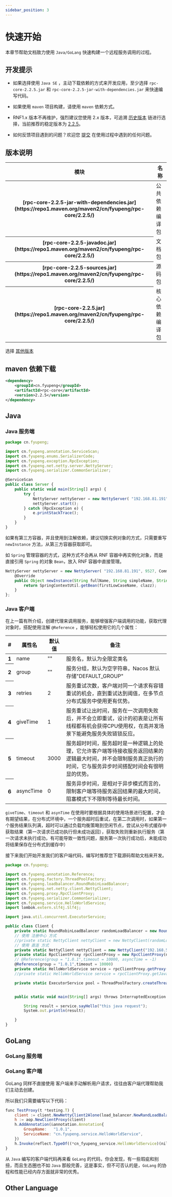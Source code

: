 ```yaml
---
sidebar_position: 3
---
```


# 快速开始

本章节帮助文档致力使用 `Java/GoLang` 快速构建一个远程服务调用的过程。

## 开发提示

- 如果选择使用 `Java SE` ，主动下载依赖的方式来开发应用，至少选择 `rpc-core-2.2.5.jar` 和 `rpc-core-2.2.5-jar-with-dependencies.jar` 来快速编写代码。

- 如果使用 `maven` 项目构建，请使用 `maven` 依赖方式。

- RNF1.x 版本不再维护，强烈建议您使用 2.x 版本，可追溯 [历史版本](https://github.com/fyupeng/rpc-netty-framework/blob/main/document/README.zh.md#14-版本追踪) 链进行选择，当前推荐的稳定版本为 [2.2.5](https://search.maven.org/artifact/cn.fyupeng/rpc-netty-framework/2.2.5/pom)。

- 如何反馈项目遇到的问题？欢迎您 [提交](https://github.com/fyupeng/rpc-netty-framework/issues) 在使用过程中遇到的任何问题。

## 版本说明

<table class="table">
  <thead>
    <tr>
      <th scope="col">模块</th>
      <th scope="col">名称</th>
    </tr>
  </thead>
  <tbody>
    <tr>
      <th scope="row">[rpc-core-2.2.5-jar-with-dependencies.jar](https://repo1.maven.org/maven2/cn/fyupeng/rpc-core/2.2.5/)</th>
      <td>公共依赖编译包</td>
    </tr>
    <tr>
      <th scope="row">[rpc-core-2.2.5-javadoc.jar](https://repo1.maven.org/maven2/cn/fyupeng/rpc-core/2.2.5/)</th>
      <td>文档包</td>
    </tr>
    <tr>
      <th scope="row">[rpc-core-2.2.5-sources.jar](https://repo1.maven.org/maven2/cn/fyupeng/rpc-core/2.2.5/)</th>
      <td colspan="2">源码包</td>
    </tr>
    <tr>
      <th scope="row">[rpc-core-2.2.5.jar](https://repo1.maven.org/maven2/cn/fyupeng/rpc-core/2.2.5/)</th>
      <td colspan="2">核心依赖编译包</td>
    </tr>
  </tbody>
</table>

选择 [其他版本](https://central.sonatype.com/artifact/cn.fyupeng/rpc-netty-framework/versions)


## maven 依赖下载

```xml title='maven 依赖导入'
<dependency>
    <groupId>cn.fyupeng</groupId>
    <artifactId>rpc-core</artifactId>
    <version>2.2.5</version>
</dependency>
```

## Java

### Java 服务端

```jsx title='cn/fyupeng/Server.java'
package cn.fyupeng;

import cn.fyupeng.annotation.ServiceScan;
import cn.fyupeng.enums.SerializerCode;
import cn.fyupeng.exception.RpcException;
import cn.fyupeng.net.netty.server.NettyServer;
import cn.fyupeng.serializer.CommonSerializer;

@ServiceScan
public class Server {
    public static void main(String[] args) {
        try {
            NettyServer nettyServer = new NettyServer( "192.168.81.191", 9527, CommonSerializer.JSON_SERIALIZER);
            nettyServer.start();
        } catch (RpcException e) {
            e.printStackTrace();
        }
    }
}
```

如果有第三方容器，并且使用到注解依赖，建议切换实例对象的方式，只需要重写 `newInstance` 方法，从第三方容器获取即可。

如 `Spring` 管理容器的方式，这种方式不会再从 RNF 容器中再实例化对象，而是直接引用 `Spring` 的对象 `Bean`，放入 RNF 容器中直接管理。

```jsx
NettyServer nettyServer = new NettyServer( "192.168.81.191", 9527, CommonSerializer.JSON_SERIALIZER) {
    @Override
    public Object newInstance(String fullName, String simpleName, String firstLowCaseName, Class<?> clazz) throws InstantiationException, IllegalAccessException {
        return SpringContextUtil.getBean(firstLowCaseName, clazz);
    }
};
```

### Java 客户端

在上一篇有所介绍，创建代理来调用服务，能够增强客户端调用的功能，获取代理对象时，搭配使用注解 `@Reference` ，能够轻松使用它的几个属性：

<table class="table">
  <thead class="table table-striped table-hover table-sm">
    <tr>
      <th scope="col">#</th>
      <th scope="col">属性名</th>
      <th scope="col">默认值</th>
      <th scope="col">备注</th>
    </tr>
  </thead>
  <tbody>
    <tr>
      <th scope="row">1</th>
      <td>name</td>
      <td>""</td>
      <td>服务名，默认为全限定类名</td>
    </tr>
    <tr>
      <th scope="row">2</th>
      <td>group</td>
      <td>""</td>
      <td>服务分组，默认为空字符串，Nacos 默认存储"DEFAULT_GROUP"</td>
    </tr>
    <tr>
      <th scope="row">3</th>
      <td>retries</td>
      <td>2</td>
      <td>服务重试次数，客户端对同一个请求有容错重试的机会，直到重试达到阈值，在多节点分布式服务中使用更有优势。</td>
    </tr>
    <tr>
      <th scope="row">4</th>
      <td>giveTime</td>
      <td>1</td>
      <td>服务重试让出时间，服务在一次调用失败后，并不会立即重试，设计的初衷是让所有线程都有机会获得CPU使用权，在高并发场景下能避免服务失败链锁反应。</td>
    </tr>
    <tr>
      <th scope="row">5</th>
      <td>timeout</td>
      <td>3000</td>
      <td>服务超时时间，服务超时是一种逻辑上的处理，它允许客户端等待接收服务返回结果的逻辑最大时间，并不会限制服务真正执行的时间，它与服务异步时间搭配时间会有很明显的优势。</td>
    </tr>
    <tr>
      <th scope="row">6</th>
      <td>asyncTime</td>
      <td>0</td>
      <td>服务异步时间，是相对于异步模式而言的，限制客户端等待服务返回结果的最大时间，阻塞模式下不限制等待最长时间。</td>
    </tr>
  </tbody>
</table>

`giveTime`、`timeout` 和 `asynTime` 在使用时要根据具体的使用场景进行配置，才会有期望结果，在分布式环境中，一个服务超时后重试，在第二次调用时，如果第一个服务结果队列满，超时可以通过负载均衡策略到空闲节点，尝试从分布式缓存中获取结果（第一次请求已成功执行但未成功返回），获取失败则重新执行服务（第一次请求未执行成功，有可能导致一致性问题，服务第一次执行成功后，未能成功将结果保存在分布式到缓存中）

接下来我们开始开发我们的客户端代码，编写时推荐您下载源码帮助文档来开发。

```jsx
package cn.fyupeng;

import cn.fyupeng.annotation.Reference;
import cn.fyupeng.factory.ThreadPoolFactory;
import cn.fyupeng.loadbalancer.RoundRobinLoadBalancer;
import cn.fyupeng.net.netty.client.NettyClient;
import cn.fyupeng.proxy.RpcClientProxy;
import cn.fyupeng.serializer.CommonSerializer;
import cn.fyupeng.service.HelloWorldService;
import lombok.extern.slf4j.Slf4j;

import java.util.concurrent.ExecutorService;

public class Client {
    private static RoundRobinLoadBalancer randomLoadBalancer = new RoundRobinLoadBalancer();
    // 使用 注册中心 方式
    //private static NettyClient nettyClient = new NettyClient(randomLoadBalancer, CommonSerializer.HESSIAN_SERIALIZER);
    // 使用 直连 方式
    private static NettyClient nettyClient = new NettyClient("192.168.5.191", 9527, CommonSerializer.CJSON_SERIALIZER);
    private static RpcClientProxy rpcClientProxy = new RpcClientProxy(nettyClient);
    // @Reference(group = "1.0.1",timeout = 10000, asyncTime = -1)
    @Reference(group = "1.0.1",timeout = 10000)
    private static HelloWorldService service = rpcClientProxy.getProxy(HelloWorldService.class, Client.class);
    //private static HelloWorldService service = rpcClientProxy.getJavassistProxy(HelloWorldService.class, Client.class);

    private static ExecutorService pool = ThreadPoolFactory.createThreadPool(ThreadPoolFactory.CACHE_THREAD_POOL, "test_pool", 0);


    public static void main(String[] args) throws InterruptedException {

        String result = service.sayHello("this java request");
        System.out.println(result);

    }
}
```
## GoLang

### GoLang 服务端

### GoLang 客户端

GoLang 同样不直接使用 客户端来手动解析用户请求，往往由客户端代理帮助我们主动去创建。

所以我们只需要编写以下代码：

```jsx
func TestProxy(t *testing.T) {
	client := client.NewNettyClient2Alone(load_balancer.NewRandLoadBalancer(), serializer.JsonSerializerCode, "127.0.0.1:8848")
	h := aop.NewClientProxy(client)
	h.AddAnnotation(&annotation.Annotation{
		GroupName:   "1.0.1",
		ServiceName: "cn.fyupeng.service.HelloWorldService",
	})
	h.Invoke(reflect.TypeOf((*cn_fyupeng_service.HelloWorldService)(nil)), "SayHello", []interface{}{"这是go代理端"})
}

```

从 `Java` 编写的客户端代码再来看 `GoLang` 的代码，你会发现，有一些瑕疵和别扭，而且生态圈也不如 `Java` 那般完善，这是事实，但不可否认的是，`GoLang` 的协程和性能已经内存方面就非常的优秀。

## Other Language
